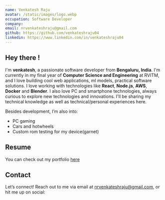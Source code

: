```yaml
---
name: Venkatesh Raju
avatar: /static/images/logo.webp
occupation: Software Developer
company:
email: nrvenkateshraju@gmail.com
github: https://github.com/venkateshraju04
linkedin: https://www.linkedin.com/in/venkateshraju04
---
```


## Hey there !

I'm **venkatesh**, a passionate software developer from **Bengaluru, India**. I'm currently in my final year of **Computer Science and Engineering** at RVITM, and I love building cool web applications, ml models, practical software solutions.
I love working with technologies like **React**, **Node.js**, **AWS**, **Docker** and **Blender**.
I also love PC and smartphone technologies, always curious to explore new technologies and innovations.
I'll be sharing my technical knowledge as well as technical/personal experiences here.

Besides development, I’m also into:

- PC gaming
- Cars and hotwheels
- Custom rom testing for my device(garnet)

## Resume

You can check out my portfolio [here](https://venkateshraju.me)

## Contact

Let’s connect! Reach out to me via email at [nrvenkateshraju@gmail.com](mailto:nrvenkateshraju@gmail.com), or hit me up on social:

<SocialAccounts />
